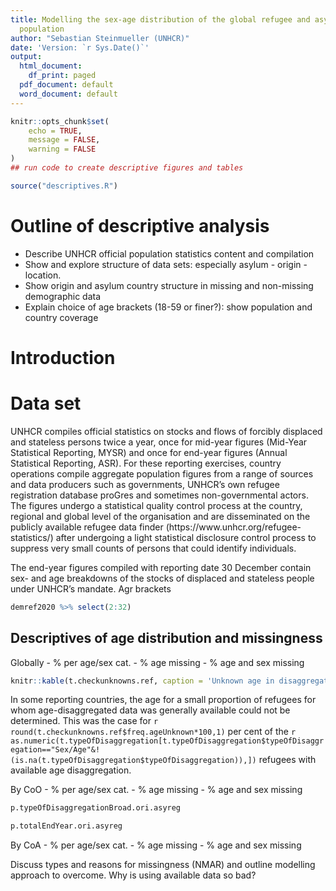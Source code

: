 ```yaml
---
title: Modelling the sex-age distribution of the global refugee and asylum-seeker
  population
author: "Sebastian Steinmueller (UNHCR)"
date: 'Version: `r Sys.Date()`'
output:
  html_document:
    df_print: paged
  pdf_document: default
  word_document: default
---
```


```r
knitr::opts_chunk$set(
	echo = TRUE,
	message = FALSE,
	warning = FALSE
)
## run code to create descriptive figures and tables

source("descriptives.R")

```


# Outline of descriptive analysis
- Describe UNHCR official population statistics content and compilation
- Show and explore structure of data sets: especially asylum - origin - location. 
- Show origin and asylum country structure in missing and non-missing demographic data
- Explain choice of age brackets (18-59 or finer?): show population and country coverage



# Introduction




# Data set
UNHCR compiles official statistics on stocks and flows of forcibly displaced and stateless persons twice a year, once for mid-year figures (Mid-Year Statistical Reporting, MYSR) and once for end-year figures (Annual Statistical Reporting, ASR). For these reporting exercises, country operations compile aggregate population figures from a range of sources and data producers such as governments, UNHCR's own refugee registration database proGres and sometimes non-governmental actors. The figures undergo a statistical quality control process at the country, regional and global level of the organisation and are disseminated on the publicly available refugee data finder (https://www.unhcr.org/refugee-statistics/) after undergoing a light statistical disclosure control process to suppress very small counts of persons that could identify individuals. 

The end-year figures compiled with reporting date 30 December contain sex- and age breakdowns of the stocks of displaced and stateless people under UNHCR's mandate. Agr brackets 
 
```r
demref2020 %>% select(2:32)
``` 
 

## Descriptives of age distribution and missingness







Globally
- % per age/sex cat. 
- % age missing
- % age and sex missing

```r

knitr::kable(t.checkunknowns.ref, caption = 'Unknown age in disaggregated data')

```

In some reporting countries, the age for a small proportion of refugees for whom age-disaggregated data was generally available could not be determined. This was the case for `r round(t.checkunknowns.ref$freq.ageUnknown*100,1)` per cent of the `r as.numeric(t.typeOfDisaggregation[t.typeOfDisaggregation$typeOfDisaggregation=="Sex/Age"&!(is.na(t.typeOfDisaggregation$typeOfDisaggregation)),])` refugees with available age disaggregation.

By CoO
- % per age/sex cat. 
- % age missing
- % age and sex missing

```r
p.typeOfDisaggregationBroad.ori.asyreg

```



```r
p.totalEndYear.ori.asyreg

```

By CoA
- % per age/sex cat. 
- % age missing
- % age and sex missing


Discuss types and reasons for missingness (NMAR) and outline modelling approach to overcome.
Why is using available data so bad?
